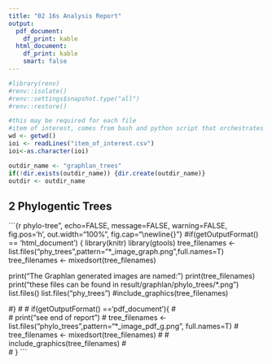 ```yaml
---
title: "02 16s Analysis Report"
output:
  pdf_document:
    df_print: kable
  html_document:
    df_print: kable
    smart: false
---
```


```r
#library(renv)
#renv::isolate()
#renv::settings$snapshot.type("all")
#renv::restore()
```

```r
#this may be required for each file
#item of interest, comes from bash and python script that orchestrates everything
wd <- getwd()
ioi <- readLines("item_of_interest.csv")
ioi<-as.character(ioi)

outdir_name <- "graphlan_trees"
if(!dir.exists(outdir_name)) {dir.create(outdir_name)}
outdir <- outdir_name
```

## 2 Phylogentic Trees

```{r phylo-tree", echo=FALSE, message=FALSE, warning=FALSE, fig.pos='h', out.width="100%", fig.cap="\\newline{}"}
#if(getOutputFormat() == 'html_document') {
  library(knitr)
  library(gtools)
  tree_filenames <- list.files("phy_trees",pattern="*_image_graph.png",full.names=T)
  tree_filenames <- mixedsort(tree_filenames)

  print("The Graphlan generated images are named:")
  print(tree_filenames)
  print("these files can be found in result/graphlan/phylo_trees/*.png")
  list.files()
  list.files("phy_trees")
  #include_graphics(tree_filenames)
  
#} 
# 
# if(getOutputFormat() =='pdf_document'){
#   
#   print("see end of report")
#   tree_filenames <- list.files("phylo_trees",pattern="*_image_pdf_g.png", full.names=T)
#   tree_filenames <- mixedsort(tree_filenames)
# 
#   include_graphics(tree_filenames)
#   
# }
```

